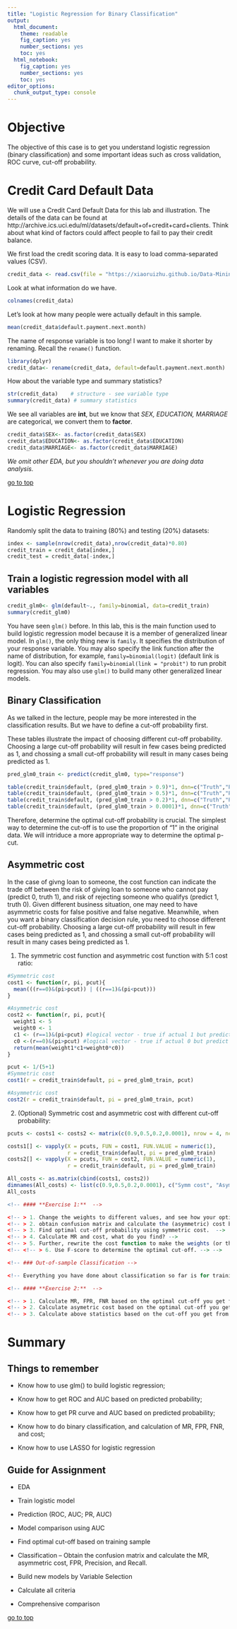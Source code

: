 ```yaml
---
title: "Logistic Regression for Binary Classification"
output: 
  html_document: 
    theme: readable
    fig_caption: yes
    number_sections: yes
    toc: yes
  html_notebook: 
    fig_caption: yes
    number_sections: yes
    toc: yes
editor_options: 
  chunk_output_type: console
---
```


# Objective

The objective of this case is to get you understand logistic regression (binary classification) and some important ideas such as cross validation, ROC curve, cut-off probability. 

# Credit Card Default Data

We will use a Credit Card Default Data for this lab and illustration. The details of the data can be found at http://archive.ics.uci.edu/ml/datasets/default+of+credit+card+clients. 
Think about what kind of factors could affect people to fail to pay their credit balance.

We first load the credit scoring data. It is easy to load comma-separated values (CSV). 
```r
credit_data <- read.csv(file = "https://xiaoruizhu.github.io/Data-Mining-R/lecture/data/credit_default.csv", header=T)
```

Look at what information do we have.
```r
colnames(credit_data)
```

Let's look at how many people were actually default in this sample.
```r
mean(credit_data$default.payment.next.month)
```

The name of response variable is too long! I want to make it shorter by renaming. Recall the `rename()` function.
```r
library(dplyr)
credit_data<- rename(credit_data, default=default.payment.next.month)
```

How about the variable type and summary statistics?
```r
str(credit_data)    # structure - see variable type
summary(credit_data) # summary statistics
```

We see all variables are **int**, but we know that *SEX, EDUCATION, MARRIAGE* are categorical, we convert them to **factor**.
```r
credit_data$SEX<- as.factor(credit_data$SEX)
credit_data$EDUCATION<- as.factor(credit_data$EDUCATION)
credit_data$MARRIAGE<- as.factor(credit_data$MARRIAGE)
```

*We omit other EDA, but you shouldn't whenever you are doing data analysis.*

[go to top](#header)


# Logistic Regression

Randomly split the data to training (80%) and testing (20%) datasets:
```r
index <- sample(nrow(credit_data),nrow(credit_data)*0.80)
credit_train = credit_data[index,]
credit_test = credit_data[-index,]
```

## Train a logistic regression model with all variables

```r
credit_glm0<- glm(default~., family=binomial, data=credit_train)
summary(credit_glm0)
```

You have seen `glm()` before. In this lab, this is the main function used to build logistic regression model because it is a member of generalized linear model. In `glm()`, the only thing new is `family`. It specifies the distribution of your response variable. You may also specify the link function after the name of distribution, for example, `family=binomial(logit)` (default link is logit). You can also specify `family=binomial(link = "probit")` to run probit regression. You may also use `glm()` to build many other generalized linear models.

## Binary Classification

As we talked in the lecture, people may be more interested in the classification results. But we have to define a cut-off probability first.

These tables illustrate the impact of choosing different cut-off probability. Choosing a large cut-off probability will result in few cases being predicted as 1, and chossing a small cut-off probability will result in many cases being predicted as 1.
```r
pred_glm0_train <- predict(credit_glm0, type="response")

table(credit_train$default, (pred_glm0_train > 0.9)*1, dnn=c("Truth","Predicted"))
table(credit_train$default, (pred_glm0_train > 0.5)*1, dnn=c("Truth","Predicted"))
table(credit_train$default, (pred_glm0_train > 0.2)*1, dnn=c("Truth","Predicted"))
table(credit_train$default, (pred_glm0_train > 0.0001)*1, dnn=c("Truth","Predicted"))
```

Therefore, determine the optimal cut-off probability is crucial. The simplest way to determine the cut-off is to use the proportion of "1" in the original data. We will intriduce a more appropriate way to determine the optimal p-cut.

## Asymmetric cost

In the case of givng loan to someone, the cost function can indicate the trade off between the risk of giving loan to someone who cannot pay (predict 0, truth 1), and risk of rejecting someone who qualifys (predict 1, truth 0). Given different business situation, one may need to have asymmetric costs for false positive and false negative. Meanwhile, when you want a binary classification decision rule, you need to choose different cut-off probability. Choosing a large cut-off probability will result in few cases being predicted as 1, and chossing a small cut-off probability will result in many cases being predicted as 1. 

1. The symmetric cost function and asymmetric cost function with 5:1 cost ratio:

```r
#Symmetric cost
cost1 <- function(r, pi, pcut){
  mean(((r==0)&(pi>pcut)) | ((r==1)&(pi<pcut)))
}

#Asymmetric cost
cost2 <- function(r, pi, pcut){
  weight1 <- 5
  weight0 <- 1
  c1 <- (r==1)&(pi<pcut) #logical vector - true if actual 1 but predict 0
  c0 <-(r==0)&(pi>pcut) #logical vector - true if actual 0 but predict 1
  return(mean(weight1*c1+weight0*c0))
}
```

```r
pcut <- 1/(5+1)
#Symmetric cost
cost1(r = credit_train$default, pi = pred_glm0_train, pcut)

#Asymmetric cost
cost2(r = credit_train$default, pi = pred_glm0_train, pcut)
```

2. (Optional) Symmetric cost and asymmetric cost with different cut-off probability:

```r
pcuts <- costs1 <- costs2 <- matrix(c(0.9,0.5,0.2,0.0001), nrow = 4, ncol = 1)

costs1[] <- vapply(X = pcuts, FUN = cost1, FUN.VALUE = numeric(1), 
                   r = credit_train$default, pi = pred_glm0_train)
costs2[] <- vapply(X = pcuts, FUN = cost2, FUN.VALUE = numeric(1), 
                   r = credit_train$default, pi = pred_glm0_train)

All_costs <- as.matrix(cbind(costs1, costs2))
dimnames(All_costs) <- list(c(0.9,0.5,0.2,0.0001), c("Symm cost", "Asym cost"))
All_costs
```

```r

<!-- #### **Exercise 1:**  -->

<!-- > 1. Change the weights to different values, and see how your optimal cut-off changes. -->
<!-- > 2. obtain confusion matrix and calculate the (asymmetric) cost based on the optimal cut-off.  -->
<!-- > 3. Find optimal cut-off probability using symmetric cost.  -->
<!-- > 4. Calculate MR and cost, what do you find? -->
<!-- > 5. Further, rewrite the cost function to make the weights (or the ratio of two weights) as input parameter. -->
<!-- <!-- > 6. Use F-score to determine the optimal cut-off. --> -->

<!-- ### Out-of-sample Classification -->

<!-- Everything you have done about classification so far is for training sample. Now let's get to testing sample. Keep in mind the principle, **testing sample is only used for evaluating your model's prediction accuracy**! NO NEED TO CHOOSE CUT-OFF PROBABILITY in this stage. -->

<!-- #### **Exercise 2:**  -->

<!-- > 1. Calculate MR, FPR, FNR based on the optimal cut-off you get from training sample with weights (5:1) -->
<!-- > 2. Calculate asymetric cost based on the optimal cut-off you get from training sample with weights (5:1) -->
<!-- > 3. Calculate above statistics based on the cut-off you get from training sample with symmetric weights (1:1)  -->

```

# Summary

## Things to remember

* Know how to use glm() to build logistic regression;

* Know how to get ROC and AUC based on predicted probability;

* Know how to get PR curve and AUC based on predicted probability;

* Know how to do binary classification, and calculation of MR, FPR, FNR, and cost;

* Know how to use LASSO for logistic regression

## Guide for Assignment

* EDA

* Train logistic model

* Prediction (ROC, AUC; PR, AUC)

* Model comparison using AUC

* Find optimal cut-off based on training sample

* Classification -- Obtain the confusion matrix and calculate the MR, asymmetric cost, FPR, Precision, and Recall.

* Build new models by Variable Selection 

* Calculate all criteria

* Comprehensive comparison

[go to top](#header)

